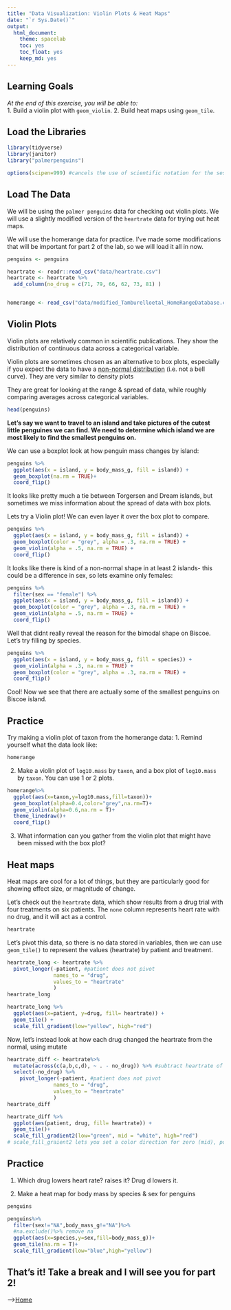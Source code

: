 ```yaml
---
title: "Data Visualization: Violin Plots & Heat Maps"
date: "`r Sys.Date()`"
output:
  html_document: 
    theme: spacelab
    toc: yes
    toc_float: yes
    keep_md: yes
---
```


## Learning Goals
*At the end of this exercise, you will be able to:*    
1. Build a violin plot with `geom_violin`.
2. Build heat maps using `geom_tile`.


## Load the Libraries
```r
library(tidyverse)
library(janitor)
library("palmerpenguins")

options(scipen=999) #cancels the use of scientific notation for the session


```

## Load The Data

We will be using the `palmer penguins` data for checking out violin plots.
We will use a slightly modified version of the `heartrate` data for trying out heat maps.

We will use the homerange data for practice. I've made some modifications that will be important for part 2 of the lab, so we will load it all in now.
```r

penguins <- penguins

heartrate <- readr::read_csv("data/heartrate.csv")
heartrate <- heartrate %>%
  add_column(no_drug = c(71, 79, 66, 62, 73, 81) )


homerange <- read_csv("data/modified_Tamburelloetal_HomeRangeDatabase.csv")
```

## Violin Plots

  Violin plots are relatively common in scientific publications. They show 
the distribution of continuous data across a categorical variable.

  Violin plots are sometimes chosen as an alternative to box plots, especially if you expect the data to have a [non-normal distribution](https://en.wikipedia.org/wiki/Normal_distribution) (i.e. not a bell curve). They are very similar to density plots 
  
  They are great for looking at the range & spread of data, while roughly comparing averages across categorical variables.

```r
head(penguins)
```


**Let's say we want to travel to an island and take pictures of the cutest little penguines we can find. We need to determine which island we are most likely to find the smallest penguins on.**

We can use a boxplot look at how penguin mass changes by island:
```r
penguins %>% 
  ggplot(aes(x = island, y = body_mass_g, fill = island)) +
  geom_boxplot(na.rm = TRUE)+
  coord_flip()
```

It looks like pretty much a tie between Torgersen and Dream islands, but sometimes we miss information about the spread of data with box plots. 

Lets try a Violin plot! We can even layer it over the box plot to compare.
```r
penguins %>% 
  ggplot(aes(x = island, y = body_mass_g, fill = island)) +
  geom_boxplot(color = "grey", alpha = .3, na.rm = TRUE) +
  geom_violin(alpha = .5, na.rm = TRUE) +
  coord_flip()
```

It looks like there is kind of a non-normal shape in at least 2 islands- 
this could be a difference in sex, so lets examine only females:
```r
penguins %>% 
  filter(sex == "female") %>% 
  ggplot(aes(x = island, y = body_mass_g, fill = island)) +
  geom_boxplot(color = "grey", alpha = .3, na.rm = TRUE) +
  geom_violin(alpha = .5, na.rm = TRUE) +
  coord_flip()
```
Well that didnt really reveal the reason for the bimodal shape on Biscoe. 
Let's try filling by species.
```r
penguins %>% 
  ggplot(aes(x = island, y = body_mass_g, fill = species)) +
  geom_violin(alpha = .3, na.rm = TRUE) +
  geom_boxplot(color = "grey", alpha = .3, na.rm = TRUE) +
  coord_flip()
```


Cool! Now we see that there are actually some of the smallest penguins on Biscoe island. 

## Practice

Try making a violin plot of taxon from the homerange data:
 1. Remind yourself what the data look like:

```r
homerange
```

  2. Make a violin plot of `log10.mass` by `taxon`, and a box plot of `log10.mass` by `taxon`. You can use 1 or 2 plots.
```r
homerange%>%
  ggplot(aes(x=taxon,y=log10.mass,fill=taxon))+
  geom_boxplot(alpha=0.4,color="grey",na.rm=T)+
  geom_violin(alpha=0.6,na.rm = T)+
  theme_linedraw()+
  coord_flip()
```

3. What information can you gather from the violin plot that might have been missed with the box plot?


## Heat maps

Heat maps are cool for a lot of things, but they are particularly good for showing effect size, or magnitude of change.

Let's check out the `heartrate` data, which show results from a drug trial with four treatments on six patients. The `none` column represents heart rate with no drug, and it will act as a control.  
```r
heartrate
```

Let's pivot this data, so there is no data stored in variables, then we can use `geom_tile()` to represent the values (heartrate) by patient and treatment. 
```r
heartrate_long <- heartrate %>% 
  pivot_longer(-patient, #patient does not pivot
               names_to = "drug", 
               values_to = "heartrate"
               )
heartrate_long
```

```r
heartrate_long %>%
  ggplot(aes(x=patient, y=drug, fill= heartrate)) + 
  geom_tile() +
  scale_fill_gradient(low="yellow", high="red")
```

Now, let's instead look at how each drug changed the heartrate from the normal, using mutate
```r
heartrate_diff <- heartrate%>%
  mutate(across(c(a,b,c,d), ~ . - no_drug)) %>% #subtract heartrate of no drug
  select(-no_drug) %>% 
    pivot_longer(-patient, #patient does not pivot
               names_to = "drug", 
               values_to = "heartrate"
               ) 
heartrate_diff
```

```r
heartrate_diff %>% 
  ggplot(aes(patient, drug, fill= heartrate)) + 
  geom_tile()+
  scale_fill_gradient2(low="green", mid = "white", high="red")
# scale_fill_graient2 lets you set a color direction for zero (mid), positive (high), and negative (low)
```


## Practice
  1. Which drug lowers heart rate? raises it?
Drug d lowers it.

  2. Make a heat map for body mass by species & sex for penguins
```r
penguins
```

```r
penguins%>%
  filter(sex!="NA",body_mass_g!="NA")%>%
  #na.exclude()%>% remove na
  ggplot(aes(x=species,y=sex,fill=body_mass_g))+
  geom_tile(na.rm = T)+
  scale_fill_gradient(low="blue",high="yellow")
```







## That's it! Take a break and I will see you for part 2!  

-->[Home](https://jmledford3115.github.io/datascibiol/)





